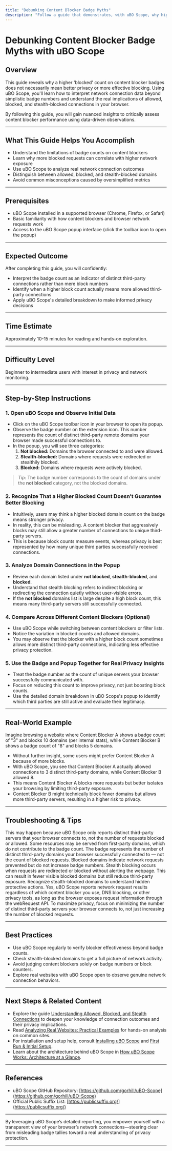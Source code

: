 ```yaml
---
title: "Debunking Content Blocker Badge Myths"
description: "Follow a guide that demonstrates, with uBO Scope, why higher 'blocked' counts may not signal better privacy. Learn to interpret results with nuance, going beyond simplistic numbers for a true understanding of your network exposure."
---
```


# Debunking Content Blocker Badge Myths with uBO Scope

## Overview

This guide reveals why a higher 'blocked' count on content blocker badges does not necessarily mean better privacy or more effective blocking. Using uBO Scope, you'll learn how to interpret network connection data beyond simplistic badge numbers and understand the real implications of allowed, blocked, and stealth-blocked connections in your browser.

By following this guide, you will gain nuanced insights to critically assess content blocker performance using data-driven observations.

---

## What This Guide Helps You Accomplish

- Understand the limitations of badge counts on content blockers
- Learn why more blocked requests can correlate with higher network exposure
- Use uBO Scope to analyze real network connection outcomes
- Distinguish between allowed, blocked, and stealth-blocked domains
- Avoid common misconceptions caused by oversimplified metrics

---

## Prerequisites

- uBO Scope installed in a supported browser (Chrome, Firefox, or Safari)
- Basic familiarity with how content blockers and browser network requests work
- Access to the uBO Scope popup interface (click the toolbar icon to open the popup)

---

## Expected Outcome

After completing this guide, you will confidently:

- Interpret the badge count as an indicator of distinct third-party connections rather than mere block numbers
- Identify when a higher block count actually means more allowed third-party connections
- Apply uBO Scope's detailed breakdown to make informed privacy decisions

---

## Time Estimate

Approximately 10-15 minutes for reading and hands-on exploration.

---

## Difficulty Level

Beginner to intermediate users with interest in privacy and network monitoring.

---

## Step-by-Step Instructions

### 1. Open uBO Scope and Observe Initial Data

- Click on the uBO Scope toolbar icon in your browser to open its popup.
- Observe the badge number on the extension icon. This number represents the count of distinct third-party remote domains your browser made successful connections to.
- In the popup, you will see three categories:
  1. **Not blocked:** Domains the browser connected to and were allowed.
  2. **Stealth-blocked:** Domains where requests were redirected or stealthily blocked.
  3. **Blocked:** Domains where requests were actively blocked.

> _Tip_: The badge number corresponds to the count of domains under the **not blocked** category, not the blocked domains.

### 2. Recognize That a Higher Blocked Count Doesn’t Guarantee Better Blocking

- Intuitively, users may think a higher blocked domain count on the badge means stronger privacy.
- In reality, this can be misleading. A content blocker that aggressively blocks may still allow a greater number of connections to unique third-party servers.
- This is because block counts measure events, whereas privacy is best represented by how many unique third parties successfully received connections.

### 3. Analyze Domain Connections in the Popup

- Review each domain listed under **not blocked**, **stealth-blocked**, and **blocked**.
- Understand that stealth blocking refers to indirect blocking or redirecting the connection quietly without user-visible errors.
- If the **not blocked** domains list is large despite a high block count, this means many third-party servers still successfully connected.

### 4. Compare Across Different Content Blockers (Optional)

- Use uBO Scope while switching between content blockers or filter lists.
- Notice the variation in blocked counts and allowed domains.
- You may observe that the blocker with a higher block count sometimes allows more distinct third-party connections, indicating less effective privacy protection.

### 5. Use the Badge and Popup Together for Real Privacy Insights

- Treat the badge number as the count of unique servers your browser successfully communicated with.
- Focus on reducing this count to improve privacy, not just boosting block counts.
- Use the detailed domain breakdown in uBO Scope's popup to identify which third parties are still active and evaluate their legitimacy.

---

## Real-World Example

Imagine browsing a website where Content Blocker A shows a badge count of "3" and blocks 10 domains (per internal stats), while Content Blocker B shows a badge count of "8" and blocks 5 domains.

- Without further insight, some users might prefer Content Blocker A because of more blocks.
- With uBO Scope, you see that Content Blocker A actually allowed connections to 3 distinct third-party domains, while Content Blocker B allowed 8.
- This means Content Blocker A blocks more requests but better isolates your browsing by limiting third-party exposure.
- Content Blocker B might technically block fewer domains but allows more third-party servers, resulting in a higher risk to privacy.

---

## Troubleshooting & Tips

<AccordionGroup title="Common Questions & Pitfalls">
<Accordion title="My badge shows zero but I still see images or ads">
This may happen because uBO Scope only reports distinct third-party servers that your browser connects to, not the number of requests blocked or allowed. Some resources may be served from first-party domains, which do not contribute to the badge count.
</Accordion>
<Accordion title="Why don’t blocked domains appear in the badge count?">
The badge represents the number of distinct third-party domains your browser successfully connected to — not the count of blocked requests. Blocked domains indicate network requests prevented but do not increase badge numbers.
</Accordion>
<Accordion title="How can stealth blocking affect results?">
Stealth blocking occurs when requests are redirected or blocked without alerting the webpage. This can result in fewer visible blocked domains but still reduce third-party exposure. Recognize stealth-blocked domains to understand hidden protective actions.
</Accordion>
<Accordion title="Can uBO Scope work with other content blockers?">
Yes, uBO Scope reports network request results regardless of which content blocker you use, DNS blocking, or other privacy tools, as long as the browser exposes request information through the webRequest API.
</Accordion>
</AccordionGroup>

<Tip>
To maximize privacy, focus on minimizing the number of distinct third-party servers your browser connects to, not just increasing the number of blocked requests.
</Tip>

---

## Best Practices

- Use uBO Scope regularly to verify blocker effectiveness beyond badge counts.
- Check stealth-blocked domains to get a full picture of network activity.
- Avoid judging content blockers solely on badge numbers or block counters.
- Explore real websites with uBO Scope open to observe genuine network connection behaviors.

---

## Next Steps & Related Content

- Explore the guide [Understanding Allowed, Blocked, and Stealth Connections](/guides/analyzing_connections/understanding-domain-connections) to deepen your knowledge of connection outcomes and their privacy implications.
- Read [Analyzing Real Websites: Practical Examples](/guides/analyzing_connections/real-world-analysis) for hands-on analysis on common sites.
- For installation and setup help, consult [Installing uBO Scope](/getting-started/setup/install) and [First Run & Initial Setup](/getting-started/setup/first-run).
- Learn about the architecture behind uBO Scope in [How uBO Scope Works: Architecture at a Glance](/overview/system-architecture-overview/system-architecture).

---

## References

- uBO Scope GitHub Repository: [https://github.com/gorhill/uBO-Scope](https://github.com/gorhill/uBO-Scope)
- Official Public Suffix List: [https://publicsuffix.org/](https://publicsuffix.org/)

---

By leveraging uBO Scope’s detailed reporting, you empower yourself with a transparent view of your browser’s network connections—steering clear from misleading badge tallies toward a real understanding of privacy protection.


---
